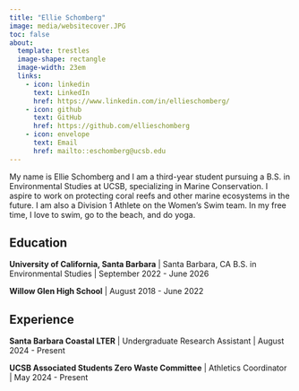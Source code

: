 ```yaml
---
title: "Ellie Schomberg"
image: media/websitecover.JPG
toc: false
about:
  template: trestles
  image-shape: rectangle
  image-width: 23em
  links:
    - icon: linkedin
      text: LinkedIn
      href: https://www.linkedin.com/in/ellieschomberg/
    - icon: github
      text: GitHub
      href: https://github.com/ellieschomberg 
    - icon: envelope
      text: Email
      href: mailto::eschomberg@ucsb.edu
---
```


My name is Ellie Schomberg and I am a third-year student pursuing a B.S. in Environmental Studies at UCSB, specializing in Marine Conservation. I aspire to work on protecting coral reefs and other marine ecosystems in the future. I am also a Division 1 Athlete on the Women's Swim team. In my free time, I love to swim, go to the beach, and do yoga.

## Education

**University of California, Santa Barbara** \| Santa Barbara, CA B.S. in Environmental Studies \| September 2022 - June 2026

**Willow Glen High School** \| August 2018 - June 2022

## Experience

**Santa Barbara Coastal LTER** \| Undergraduate Research Assistant \| August 2024 - Present

**UCSB Associated Students Zero Waste Committee** \| Athletics Coordinator \| May 2024 - Present
